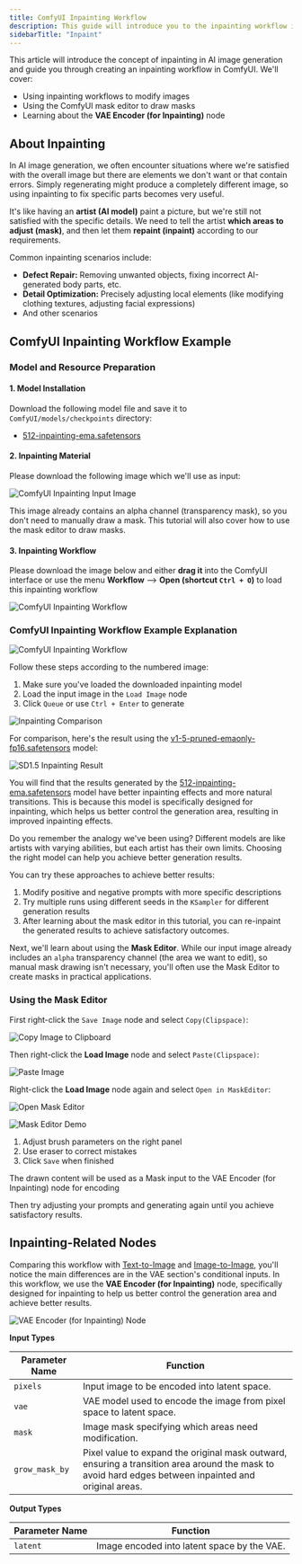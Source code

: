 ```yaml
---
title: ComfyUI Inpainting Workflow
description: This guide will introduce you to the inpainting workflow in ComfyUI, walk you through an inpainting example, and cover topics like using the mask editor
sidebarTitle: "Inpaint"
---
```


This article will introduce the concept of inpainting in AI image generation and guide you through creating an inpainting workflow in ComfyUI. We'll cover:
- Using inpainting workflows to modify images
- Using the ComfyUI mask editor to draw masks
- Learning about the **VAE Encoder (for Inpainting)** node

## About Inpainting

In AI image generation, we often encounter situations where we're satisfied with the overall image but there are elements we don't want or that contain errors. Simply regenerating might produce a completely different image, so using inpainting to fix specific parts becomes very useful.

It's like having an **artist (AI model)** paint a picture, but we're still not satisfied with the specific details. We need to tell the artist **which areas to adjust (mask)**, and then let them **repaint (inpaint)** according to our requirements.

Common inpainting scenarios include:
- **Defect Repair:** Removing unwanted objects, fixing incorrect AI-generated body parts, etc.
- **Detail Optimization:** Precisely adjusting local elements (like modifying clothing textures, adjusting facial expressions)
- And other scenarios

## ComfyUI Inpainting Workflow Example

### Model and Resource Preparation

#### 1. Model Installation

Download the following model file and save it to `ComfyUI/models/checkpoints` directory:
- [512-inpainting-ema.safetensors](https://huggingface.co/stabilityai/stable-diffusion-2-inpainting/blob/main/512-inpainting-ema.safetensors)

#### 2. Inpainting Material

Please download the following image which we'll use as input:

![ComfyUI Inpainting Input Image](/images/tutorial/basic/inpaint/input.png)

<Note>This image already contains an alpha channel (transparency mask), so you don't need to manually draw a mask. This tutorial will also cover how to use the mask editor to draw masks.</Note>

#### 3. Inpainting Workflow

Please download the image below and either **drag it** into the ComfyUI interface or use the menu **Workflow** --> **Open (shortcut `Ctrl + O`)** to load this inpainting workflow

![ComfyUI Inpainting Workflow](/images/tutorial/basic/inpaint/sd1.5_inpaint.png)

### ComfyUI Inpainting Workflow Example Explanation

![ComfyUI Inpainting Workflow](/images/tutorial/basic/inpaint/inpaint_workflow.png)

Follow these steps according to the numbered image:
1. Make sure you've loaded the downloaded inpainting model
2. Load the input image in the `Load Image` node
3. Click `Queue` or use `Ctrl + Enter` to generate

![Inpainting Comparison](/images/tutorial/basic/inpaint/sd1.5_inpaint.png)

For comparison, here's the result using the [v1-5-pruned-emaonly-fp16.safetensors](https://huggingface.co/Comfy-Org/stable-diffusion-v1-5-archive/blob/main/v1-5-pruned-emaonly-fp16.safetensors) model:

![SD1.5 Inpainting Result](/images/tutorial/basic/inpaint/inpaint_sd1.5_pruned_emaonly.png)

You will find that the results generated by the [512-inpainting-ema.safetensors](https://huggingface.co/stabilityai/stable-diffusion-2-inpainting/blob/main/512-inpainting-ema.safetensors) model have better inpainting effects and more natural transitions.
This is because this model is specifically designed for inpainting, which helps us better control the generation area, resulting in improved inpainting effects.

Do you remember the analogy we've been using? Different models are like artists with varying abilities, but each artist has their own limits. Choosing the right model can help you achieve better generation results.

You can try these approaches to achieve better results:

1. Modify positive and negative prompts with more specific descriptions
2. Try multiple runs using different seeds in the `KSampler` for different generation results
3. After learning about the mask editor in this tutorial, you can re-inpaint the generated results to achieve satisfactory outcomes.

Next, we'll learn about using the **Mask Editor**. While our input image already includes an `alpha` transparency channel (the area we want to edit), so manual mask drawing isn't necessary, you'll often use the Mask Editor to create masks in practical applications.

### Using the Mask Editor

First right-click the `Save Image` node and select `Copy(Clipspace)`:

![Copy Image to Clipboard](/images/tutorial/basic/inpaint/inpaint_copy_clipspace.png)

Then right-click the **Load Image** node and select `Paste(Clipspace)`:

![Paste Image](/images/tutorial/basic/inpaint/inpaint_paste_clipspace.png)

Right-click the **Load Image** node again and select `Open in MaskEditor`:

![Open Mask Editor](/images/tutorial/basic/inpaint/inpaint_open_in_maskeditor.jpg)

![Mask Editor Demo](/images/tutorial/basic/inpaint/inpaint-maskeditor.gif)

1. Adjust brush parameters on the right panel
2. Use eraser to correct mistakes
3. Click `Save` when finished

The drawn content will be used as a Mask input to the VAE Encoder (for Inpainting) node for encoding

Then try adjusting your prompts and generating again until you achieve satisfactory results.

## Inpainting-Related Nodes

Comparing this workflow with [Text-to-Image](/tutorials/basic/text-to-image) and [Image-to-Image](/tutorials/basic/image-to-image), you'll notice the main differences are in the VAE section's conditional inputs.
In this workflow, we use the **VAE Encoder (for Inpainting)** node, specifically designed for inpainting to help us better control the generation area and achieve better results.

![VAE Encoder (for Inpainting) Node](/images/comfy_core/lantent/inpaint/vae_encode_for_inpainting.jpg)

**Input Types**

| Parameter Name | Function                                                                                                                                              |
|----------------|-------------------------------------------------------------------------------------------------------------------------------------------------------|
| `pixels`       | Input image to be encoded into latent space.                                                                                                          |
| `vae`          | VAE model used to encode the image from pixel space to latent space.                                                                                  |
| `mask`         | Image mask specifying which areas need modification.                                                                                                  |
| `grow_mask_by` | Pixel value to expand the original mask outward, ensuring a transition area around the mask to avoid hard edges between inpainted and original areas. |

**Output Types**

| Parameter Name | Function                                                                |
|----------------|-------------------------------------------------------------------------|
| `latent`       | Image encoded into latent space by the VAE.                             |
